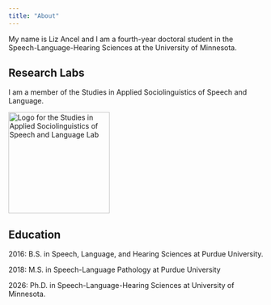 ```yaml
---
title: "About"
---
```


My name is Liz Ancel and I am a fourth-year doctoral student in the Speech-Language-Hearing Sciences at the University of Minnesota.

## Research Labs

I am a member of the Studies in Applied Sociolinguistics of Speech and Language. 

<img src="img/SASS Logo Transparent.png" alt="Logo for the Studies in Applied Sociolinguistics of Speech and Language Lab" width="200" height="200"  />

## Education

2016: B.S. in Speech, Language, and Hearing Sciences at Purdue University. 

2018: M.S. in Speech-Language Pathology at Purdue University

2026: Ph.D. in Speech-Language-Hearing Sciences at University of Minnesota. 

